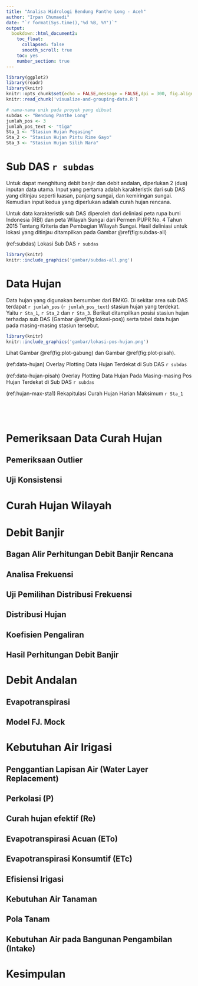 ```yaml
---
title: "Analisa Hidrologi Bendung Panthe Long - Aceh"
author: "Irpan Chumaedi"
date: "`r format(Sys.time(),'%d %B, %Y')`"
output:
  bookdown::html_document2:
    toc_float:
      collapsed: false
      smooth_scroll: true
    toc: yes
    number_section: true
---
```


```r
library(ggplot2)
library(readr)
library(knitr)
knitr::opts_chunk$set(echo = FALSE,message = FALSE,dpi = 300, fig.align="center")
knitr::read_chunk('visualize-and-grouping-data.R')
```

```r
# nama-nama unik pada proyek yang dibuat
subdas <- "Bendung Panthe Long"
jumlah_pos <- 3
jumlah_pos_text <- "tiga"
Sta_1 <- "Stasiun Hujan Pegasing"
Sta_2 <- "Stasiun Hujan Pintu Rime Gayo"
Sta_3 <- "Stasiun Hujan Silih Nara"

```

# Sub DAS `r subdas`

Untuk dapat menghitung debit banjir dan debit andalan, diperlukan 2 (dua) inputan data utama. Input yang pertama adalah karakteristik dari sub DAS yang ditinjau seperti luasan, panjang sungai, dan kemiringan sungai. Kemudian input kedua yang diperlukan adalah curah hujan rencana.

Untuk data karakteristik sub DAS diperoleh dari deliniasi peta rupa bumi Indonesia (RBI) dan peta Wilayah Sungai dari Permen PUPR No. 4 Tahun 2015 Tentang Kriteria dan Pembagian Wilayah Sungai. Hasil deliniasi untuk lokasi yang ditinjau ditampilkan pada Gambar \@ref(fig:subdas-all)

(ref:subdas) Lokasi Sub DAS `r subdas`

```r
library(knitr)
knitr::include_graphics('gambar/subdas-all.png')

```

# Data Hujan

Data hujan yang digunakan bersumber dari BMKG. Di sekitar area sub DAS terdapat `r jumlah_pos` (`r jumlah_pos_text`) stasiun hujan yang terdekat. Yaitu `r Sta_1`, `r Sta_2` dan `r Sta_3`. Berikut ditampilkan posisi stasiun hujan terhadap sub DAS (Gambar \@ref(fig:lokasi-pos)) serta tabel data hujan pada masing-masing stasiun tersebut.

```r
library(knitr)
knitr::include_graphics('gambar/lokasi-pos-hujan.png')

```

Lihat Gambar \@ref(fig:plot-gabung) dan Gambar \@ref(fig:plot-pisah).

(ref:data-hujan) Overlay Plotting Data Hujan Terdekat di Sub DAS `r subdas`

(ref:data-hujan-pisah) Overlay Plotting Data Hujan Pada Masing-masing Pos Hujan Terdekat di Sub DAS `r subdas`

(ref:hujan-max-sta1) Rekapitulasi Curah Hujan Harian Maksimum `r Sta_1`

```r
```

```r

```

```r
```

```r

```

# Pemeriksaan Data Curah Hujan

## Pemeriksaan Outlier

## Uji Konsistensi

# Curah Hujan Wilayah

# Debit Banjir

## Bagan Alir Perhitungan Debit Banjir Rencana

## Analisa Frekuensi

## Uji Pemilihan Distribusi Frekuensi

## Distribusi Hujan

## Koefisien Pengaliran

## Hasil Perhitungan Debit Banjir

# Debit Andalan

## Evapotranspirasi

## Model FJ. Mock

# Kebutuhan Air Irigasi

## Penggantian Lapisan Air (Water Layer Replacement)

## Perkolasi (P)

## Curah hujan efektif (Re)

## Evapotranspirasi Acuan (ETo)

## Evapotranspirasi Konsumtif (ETc)

## Efisiensi Irigasi

## Kebutuhan Air Tanaman

## Pola Tanam

## Kebutuhan Air pada Bangunan Pengambilan (Intake)

# Kesimpulan
